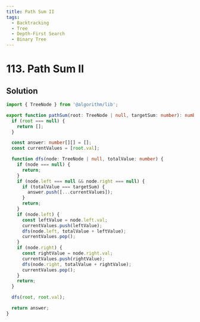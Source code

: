 ```yaml
---
title: Path Sum II
tags:
  - Backtracking
  - Tree
  - Depth-First Search
  - Binary Tree
---
```


# 113. Path Sum II

<Badges>
  <LevelBadge level="medium" />
  <TopicBadge name="Backtracking" slug="backtracking" />
  <TopicBadge name="Tree" slug="tree" />
  <TopicBadge name="Depth-First Search" slug="depth-first-search" />
  <TopicBadge name="Binary Tree" slug="binary-tree" />
</Badges>

## Solution

```typescript filename="solution.ts" copy
import { TreeNode } from '@algorithm/lib';

export function pathSum(root: TreeNode | null, targetSum: number): number[][] {
  if (root === null) {
    return [];
  }

  const answer: number[][] = [];
  const currentValues = [root.val];

  function dfs(node: TreeNode | null, totalValue: number) {
    if (node === null) {
      return;
    }
    if (node.left === null && node.right === null) {
      if (totalValue === targetSum) {
        answer.push([...currentValues]);
      }
      return;
    }
    if (node.left) {
      const leftValue = node.left.val;
      currentValues.push(leftValue);
      dfs(node.left, totalValue + leftValue);
      currentValues.pop();
    }
    if (node.right) {
      const rightValue = node.right.val;
      currentValues.push(rightValue);
      dfs(node.right, totalValue + rightValue);
      currentValues.pop();
    }
    return;
  }

  dfs(root, root.val);

  return answer;
}
```

<ProblemLink
  codingSite="leetcode"
  href="https://leetcode.com/problems/path-sum-ii/"
  title="Path Sum II"
/>
